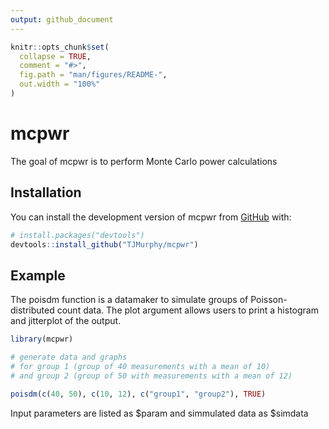 ```yaml
---
output: github_document
---
```


```r
knitr::opts_chunk$set(
  collapse = TRUE,
  comment = "#>",
  fig.path = "man/figures/README-",
  out.width = "100%"
)
```

# mcpwr

<!-- badges: start -->
<!-- badges: end -->

The goal of mcpwr is to perform Monte Carlo power calculations

## Installation

You can install the development version of mcpwr from [GitHub](https://github.com/) with:

``` r
# install.packages("devtools")
devtools::install_github("TJMurphy/mcpwr")
```

## Example

The poisdm function is a datamaker to simulate groups of Poisson-distributed
count data. The plot argument allows users to print a histogram and
jitterplot of the output.

```r
library(mcpwr)

# generate data and graphs
# for group 1 (group of 40 measurements with a mean of 10)
# and group 2 (group of 50 with measurements with a mean of 12)

poisdm(c(40, 50), c(10, 12), c("group1", "group2"), TRUE)
```

Input parameters are listed as \$param and simmulated data as \$simdata
